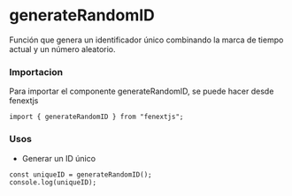 # generateRandomID

Función que genera un identificador único combinando la marca de tiempo actual y un número aleatorio.

### Importacion

Para importar el componente generateRandomID, se puede hacer desde fenextjs

```tsx copy
import { generateRandomID } from "fenextjs";
```

### Usos

- Generar un ID único

```tsx copy
const uniqueID = generateRandomID();
console.log(uniqueID);
```
